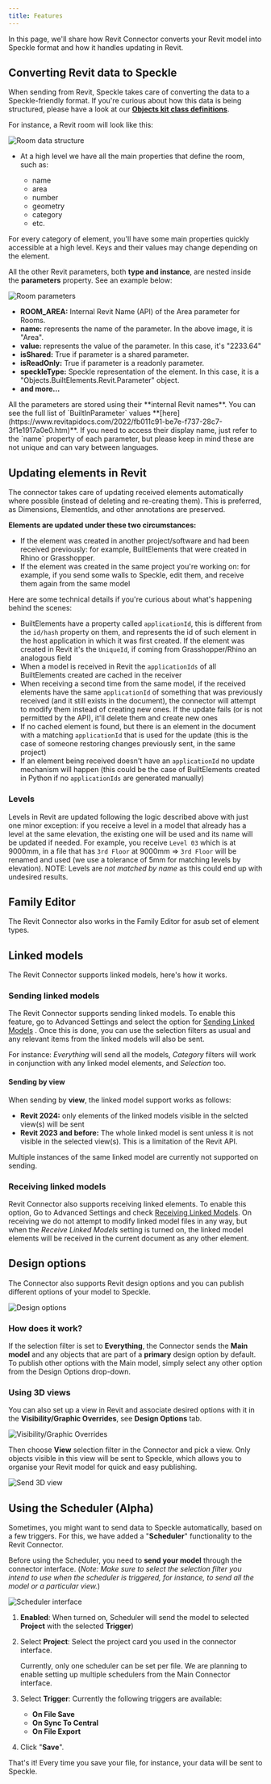 ```yaml
---
title: Features
---
```



<LegacyWarning connector="Revit" /> 
<LegacyVersions app="AutodeskRevit" versions="2020, 2021, 2022, 2023 and 2024" />

In this page, we'll share how Revit Connector converts your Revit model into Speckle format and how it handles updating in Revit.

## Converting Revit data to Speckle

When sending from Revit, Speckle takes care of converting the data to a Speckle-friendly format. If you're curious about how this data is being structured, please have a look at our **[Objects kit class definitions](https://github.com/specklesystems/speckle-sharp/tree/master/Objects/Objects/BuiltElements)**.

For instance, a Revit room will look like this:

<img src="/images/legacy/revit/features-room-data.png" alt="Room data structure" width={350} />

- At a high level we have all the main properties that define the room, such as:

  - name
  - area
  - number
  - geometry
  - category
  - etc.

For every category of element, you'll have some main properties quickly accessible at a high level. Keys and their values may change depending on the element.

All the other Revit parameters, both **type and instance**, are nested inside the **parameters** property. See an example below:

  <img src="/images/legacy/revit/features-room-parameters.png" alt="Room parameters" width={350} />

  - **ROOM_AREA:** Internal Revit Name (API) of the Area parameter for Rooms.
  - **name:** represents the name of the parameter. In the above image, it is "Area".
  - **value:** represents the value of the parameter. In this case, it's "2233.64"
  - **isShared:** True if parameter is a shared parameter.
  - **isReadOnly:** True if parameter is a readonly parameter.
  - **speckleType:** Speckle representation of the element. In this case, it is a "Objects.BuiltElements.Revit.Parameter" object.
  - **and more…**

  <Callout type="info">
    All the parameters are stored using their **internal Revit names**. You can see the full list of `BuiltInParameter` values **[here](https://www.revitapidocs.com/2022/fb011c91-be7e-f737-28c7-3f1e1917a0e0.htm)**. If you need to access their display name, just refer to the `name` property of each parameter, but please keep in mind these are not unique and can vary between languages.
  </Callout>


## Updating elements in Revit

The connector takes care of updating received elements automatically where possible (instead of deleting and re-creating them). This is preferred, as Dimensions, ElementIds, and other annotations are preserved.

**Elements are updated under these two circumstances:**

- If the element was created in another project/software and had been received previously: for example, BuiltElements that were created in Rhino or Grasshopper.
- If the element was created in the same project you're working on: for example, if you send some walls to Speckle, edit them, and receive them again from the same model

Here are some technical details if you're curious about what's happening behind the scenes:

- BuiltElements have a property called `applicationId`, this is different from the `id/hash` property on them, and represents the id of such element in the host application in which it was first created. If the element was created in Revit it's the `UniqueId`, if coming from Grasshopper/Rhino an analogous field
- When a model is received in Revit the `applicationIds` of all BuiltElements created are cached in the receiver
- When receiving a second time from the same model, if the received elements have the same `applicationId` of something that was previously received (and it still exists in the document), the connector will attempt to modify them instead of creating new ones. If the update fails (or is not permitted by the API), it'll delete them and create new ones
- If no cached element is found, but there is an element in the document with a matching `applicationId` that is used for the update (this is the case of someone restoring changes previously sent, in the same project)
- If an element being received doesn't have an `applicationId` no update mechanism will happen (this could be the case of BuiltElements created in Python if no `applicationIds` are generated manually)

### Levels

Levels in Revit are updated following the logic described above with just one minor exception: if you receive a level in a model that already has a level at the same elevation, the existing one will be used and its name will be updated if needed. For example, you receive `Level 03` which is at 9000mm, in a file that has `3rd Floor` at 9000mm => `3rd Floor` will be renamed and used (we use a tolerance of 5mm for matching levels by elevation). NOTE: Levels are *not matched by name* as this could end up with undesired results.


## Family Editor

The Revit Connector also works in the Family Editor for asub set of element types.

## Linked models

The Revit Connector supports linked models, here's how it works.

### Sending linked models

The Revit Connector supports sending linked models. To enable this feature, go to Advanced Settings and select the option for [Sending Linked Models](/legacy/user/revit/advanced-settings#_2-send-linked-models) . Once this is done, you can use the selection filters as usual and any relevant items from the linked models will also be sent.

For instance: *Everything* will send all the models, *Category* filters will work in conjunction with any linked model elements, and *Selection* too.

#### Sending by view

When sending by **view**, the linked model support works as follows:

- **Revit 2024:** only elements of the linked models visible in the selcted view(s) will be sent
- **Revit 2023 and before:** The whole linked model is sent unless it is not visible in the selected view(s). This is a limitation of the Revit API.

<Warning>
  Multiple instances of the same linked model are currently not supported on sending.
</Warning>

### Receiving linked models

Revit Connector also supports receiving linked elements. To enable this option, Go to Advanced Settings and check [Receiving Linked Models](/legacy/user/revit/advanced-settings#_3-receive-linked-models). On receiving we do not attempt to modify linked model files in any way, but when the *Receive Linked Models* setting is turned on, the linked model elements will be received in the current document as any other element.

## Design options

The Connector also supports Revit design options and you can publish different options of your model to Speckle.

<img src="/images/legacy/revit/features-design-options.png" alt="Design options" width={250} />

### How does it work?

If the selection filter is set to **Everything**, the Connector sends the **Main model** and any objects that are part of a **primary** design option by default. To publish other options with the Main model, simply select any other option from the Design Options drop-down.

### Using 3D views

You can also set up a view in Revit and associate desired options with it in the **Visibility/Graphic Overrides**, see **Design Options** tab.

<img src="/images/legacy/revit/features-vg-design-options.png" alt="Visibility/Graphic Overrides" />

Then choose **View** selection filter in the Connector and pick a view. Only objects visible in this view will be sent to Speckle, which allows you to organise your Revit model for quick and easy publishing.

<img src="/images/legacy/revit/features-send-3d-view.png" alt="Send 3D view" width={350} />

## Using the Scheduler (Alpha)

Sometimes, you might want to send data to Speckle automatically, based on a few triggers. For this, we have added a "**Scheduler**" functionality to the Revit Connector.

Before using the Scheduler, you need to **send your model** through the connector interface. (_Note: Make sure to select the selection filter you intend to use when the scheduler is triggered, for instance, to send all the model or a particular view._)

<img src="/images/legacy/revit/scheduler.png" alt="Scheduler interface" width={350} />

1. **Enabled**: When turned on, Scheduler will send the model to selected **Project** with the selected **Trigger**)
2. Select **Project**: Select the project card you used in the connector interface.

   <Note>
     Currently, only one scheduler can be set per file. We are planning to enable setting up multiple schedulers from the Main Connector interface.
   </Note>

3. Select **Trigger**: Currently the following triggers are available:
   - **On File Save**
   - **On Sync To Central**
   - **On File Export**
4. Click "**Save**".

That's it! Every time you save your file, for instance, your data will be sent to Speckle.
